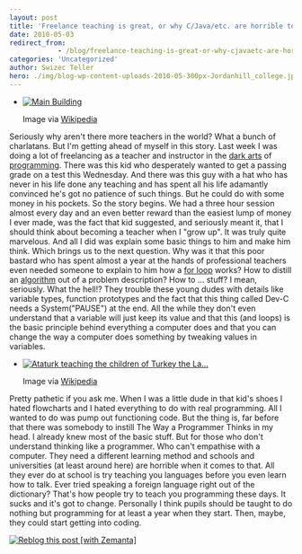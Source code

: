 ```yaml
---
layout: post
title: 'Freelance teaching is great, or why C/Java/etc. are horrible teaching tools'
date: 2010-05-03
redirect_from: 
            - /blog/freelance-teaching-is-great-or-why-cjavaetc-are-horrible-teaching-tools/swizec/1326
categories: 'Uncategorized'
author: Swizec Teller
hero: ./img/blog-wp-content-uploads-2010-05-300px-Jordanhill_college.jpg
---
```

- [![Main Building](./img/blog-wp-content-uploads-2010-05-300px-Jordanhill_college.jpg "Main Building")](http://commons.wikipedia.org/wiki/Image:Jordanhill_college.jpg)

  Image via [Wikipedia](http://commons.wikipedia.org/wiki/Image:Jordanhill_college.jpg)

Seriously why aren't there more teachers in the world? What a bunch of charlatans. But I'm getting ahead of myself in this story. Last week I was doing a lot of freelancing as a teacher and instructor in the [dark arts](http://en.wikipedia.org/wiki/Magic_in_Harry_Potter "Magic in Harry Potter") of [programming](http://en.wikipedia.org/wiki/Computer_programming "Computer programming"). There was this kid who desperately wanted to get a passing grade on a test this Wednesday. And there was this guy with a hat who has never in his life done any teaching and has spent all his life adamantly convinced he's got no patience of such things. But he could do with some money in his pockets. So the story begins. We had a three hour session almost every day and an even better reward than the easiest lump of money I ever made, was the fact that kid suggested, and seriously meant it, that I should think about becoming a teacher when I "grow up". It was truly quite marvelous. And all I did was explain some basic things to him and make him think. Which brings us to the next question. Why was it that this poor bastard who has spent almost a year at the hands of professional teachers even needed someone to explain to him how a [for loop](http://en.wikipedia.org/wiki/For_loop "For loop") works? How to distill an [algorithm](http://en.wikipedia.org/wiki/Algorithm "Algorithm") out of a problem description? How to ... stuff? I mean, seriously. What the hell!? They trouble these young dudes with details like variable types, function prototypes and the fact that this thing called Dev-C needs a System("PAUSE") at the end. All the while they don't even understand that a variable will just keep its value and that this (and loops) is the basic principle behind everything a computer does and that you can change the way a computer does something by tweaking values in variables.

- [![Ataturk teaching the children of Turkey the La...](./img/blog-wp-content-uploads-2010-05-300px-Ataturkstatue.jpg "Ataturk teaching the children of Turkey the La...")](http://commons.wikipedia.org/wiki/Image:Ataturkstatue.jpg)

  Image via [Wikipedia](http://commons.wikipedia.org/wiki/Image:Ataturkstatue.jpg)

Pretty pathetic if you ask me. When I was a little dude in that kid's shoes I hated flowcharts and I hated everything to do with real programming. All I wanted to do was pump out functioning code. But the thing is, far before that there was somebody to instill The Way a Programmer Thinks in my head. I already knew most of the basic stuff. But for those who don't understand thinking like a programmer. Who can't empathise with a computer. They need a different learning method and schools and universities (at least around here) are horrible when it comes to that. All they ever do at school is try teaching you languages before you even learn how to talk. Ever tried speaking a foreign language right out of the dictionary? That's how people try to teach you programming these days. It sucks and it's got to change. Personally I think pupils should be taught to do nothing but programming for at least a year when they start. Then, maybe, they could start getting into coding.

[![Reblog this post \[with Zemanta\]](http://img.zemanta.com/reblog_e.png?x-id=f7e63a2f-e5c1-42f3-acc6-9af9df602967)](http://reblog.zemanta.com/zemified/f7e63a2f-e5c1-42f3-acc6-9af9df602967/ "Reblog this post \[with Zemanta]")